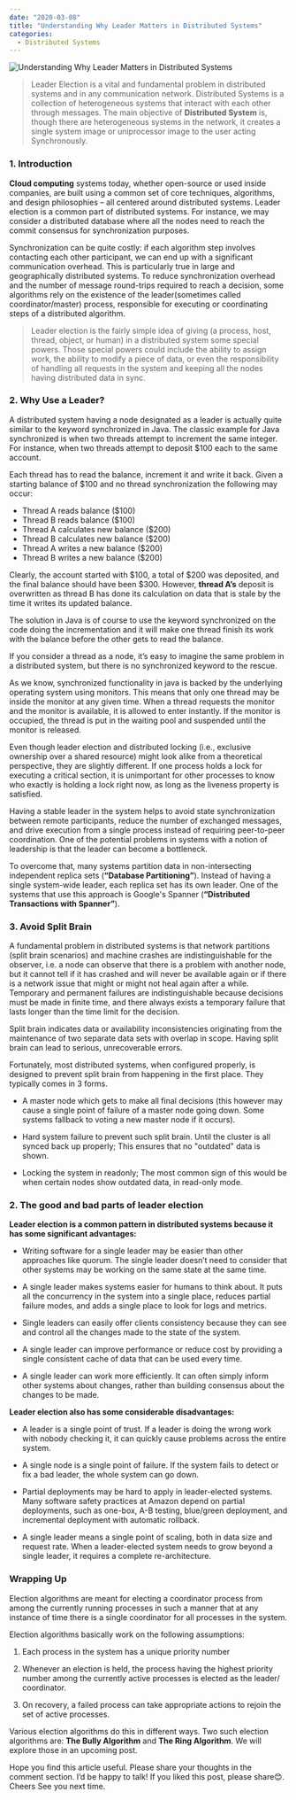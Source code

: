 ```yaml
---
date: "2020-03-08"
title: "Understanding Why Leader Matters in Distributed Systems"
categories:
  - Distributed Systems
---
```


![Understanding Why Leader Matters in Distributed Systems](./Leader-1.jpg)


> Leader Election is a vital and fundamental problem in distributed systems and in any communication network. Distributed Systems is a collection of heterogeneous systems that interact with each other through messages. The main objective of **Distributed System** is, though there are heterogeneous systems in the network, it creates a single system image or uniprocessor image to the user acting Synchronously.

### 1. Introduction

**Cloud computing** systems today, whether open-source or used inside companies, are built using a common set of core techniques, algorithms, and design philosophies – all centered around distributed systems. Leader election is a common part of distributed systems. For instance, we may consider a distributed database where all the nodes need to reach the commit consensus for synchronization purposes.

Synchronization can be quite costly: if each algorithm step involves contacting each other participant, we can end up with a significant communication overhead. 
This is particularly true in large and geographically distributed systems. To reduce synchronization overhead and the number of message round-trips required to reach a decision, some algorithms rely on the existence of the leader(sometimes called coordinator/master) process, responsible for executing or coordinating steps of a distributed algorithm.

> Leader election is the fairly simple idea of giving (a process, host, thread, object, or human) in a distributed system some special powers. Those special powers could include the ability to assign work, the ability to modify a piece of data, or even the responsibility of handling all requests in the system and keeping all the nodes having distributed data in sync.

### 2. Why Use a Leader?

A distributed system having a node designated as a leader is actually quite similar to the keyword synchronized in Java. The classic example for Java synchronized is when two threads attempt to increment the same integer. For instance, when two threads attempt to deposit $100 each to the same account.

Each thread has to read the balance, increment it and write it back. Given a starting balance of $100 and no thread synchronization the following may occur:

  - Thread A reads balance ($100)
  - Thread B reads balance ($100)
  - Thread A calculates new balance ($200)
  - Thread B calculates new balance ($200)
  - Thread A writes a new balance ($200)
  - Thread B writes a new balance ($200)

Clearly, the account started with $100, a total of $200 was deposited, and the final balance should have been $300. However, **thread A’s** deposit is overwritten as thread B has done its calculation on data that is stale by the time it writes its updated balance.

The solution in Java is of course to use the keyword synchronized on the code doing the incrementation and it will make one thread finish its work with the balance before the other gets to read the balance.

If you consider a thread as a node, it’s easy to imagine the same problem in a distributed system, but there is no synchronized keyword to the rescue. 

As we know, synchronized functionality in java is backed by the underlying operating system using monitors. This means that only one thread may be inside the monitor at any given time. When a thread requests the monitor and the monitor is available, it is allowed to enter instantly. If the monitor is occupied, the thread is put in the waiting pool and suspended until the monitor is released.

Even though leader election and distributed locking (i.e., exclusive ownership over a shared resource) might look alike from a theoretical perspective, they are slightly different. If one process holds a lock for executing a critical section, it is unimportant for other processes to know who exactly is holding a lock right now, as long as the liveness 
property is satisfied.

Having a stable leader in the system helps to avoid state synchronization between remote participants, reduce the number of exchanged messages, and drive execution from a single process instead of requiring peer-to-peer coordination. One of the potential problems in systems with a notion of leadership is that the leader can become a bottleneck. 

To overcome that, many systems partition data in non-intersecting independent replica sets (**“Database Partitioning”**). Instead of having a single system-wide leader, each replica set has its own leader. One of the systems that use this approach is Google's Spanner (**“Distributed Transactions with Spanner”**).

### 3. Avoid Split Brain

A fundamental problem in distributed systems is that network partitions (split brain scenarios) and machine crashes are indistinguishable for the observer, i.e. a node can observe that there is a problem with another node, but it cannot tell if it has crashed and will never be available again or if there is a network issue that might or might not heal again after a while. Temporary and permanent failures are indistinguishable because decisions must be made in finite time, and there always exists a temporary failure that lasts longer than the time limit for the decision.

Split brain indicates data or availability inconsistencies originating from the maintenance of two separate data sets with overlap in scope. Having split brain can lead to serious, unrecoverable errors. 

Fortunately, most distributed systems, when configured properly, is designed to prevent split brain from happening in the first place. They typically comes in 3 forms.

  - A master node which gets to make all final decisions (this however may cause a single point of failure of a master node going down. Some systems fallback to voting a new master node if it occurs).

  - Hard system failure to prevent such split brain. Until the cluster is all synced back up properly; This ensures that no "outdated" data is shown.

  - Locking the system in readonly; The most common sign of this would be when certain nodes show outdated data, in read-only mode.

### 2. The good and bad parts of leader election

**Leader election is a common pattern in distributed systems because it has some significant advantages:**

  - Writing software for a single leader may be easier than other approaches like quorum. The single leader doesn’t need to consider that other systems may be working on the same state at the same time.

  - A single leader makes systems easier for humans to think about. It puts all the concurrency in the system into a single place, reduces partial failure modes, and adds a single place to look for logs and metrics.

  - Single leaders can easily offer clients consistency because they can see and control all the changes made to the state of the system.

  - A single leader can improve performance or reduce cost by providing a single consistent cache of data that can be used every time.

  - A single leader can work more efficiently. It can often simply inform other systems about changes, rather than building consensus about the changes to be made.

**Leader election also has some considerable disadvantages:**

  - A leader is a single point of trust. If a leader is doing the wrong work with nobody checking it, it can quickly cause problems across the entire system. 

  - A single node is a single point of failure. If the system fails to detect or fix a bad leader, the whole system can go down.

  - Partial deployments may be hard to apply in leader-elected systems. Many software safety practices at Amazon depend on partial deployments, such as one-box, A-B testing, blue/green deployment, and incremental deployment with automatic rollback.

  - A single leader means a single point of scaling, both in data size and request rate. When a leader-elected system needs to grow beyond a single leader, it requires a complete re-architecture.
  
### Wrapping Up

Election algorithms are meant for electing a coordinator process from among the currently running processes in such a manner that at any instance of time there is a single coordinator for all processes in the system.

Election algorithms basically work on the following assumptions:

1. Each process in the system has a unique priority number

1. Whenever an election is held, the process having the highest priority number among the currently active processes is elected as the leader/ coordinator.

1. On recovery, a failed process can take appropriate actions to rejoin the set of active processes.

Various election algorithms do this in different ways. Two such election algorithms are: **The Bully Algorithm** and **The Ring Algorithm**.  We will explore those in an upcoming post. 

Hope you find this article useful. Please share your thoughts in the comment section. I’d be happy to talk!  If you liked this post, please share😊. Cheers See you next time.
